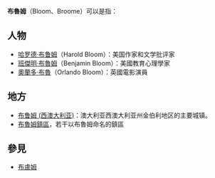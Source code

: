'''布魯姆'''（Bloom、Broome）可以是指：

==人物==
* [[哈罗德·布鲁姆|哈罗德·布鲁姆]]（Harold Bloom）：美国作家和文学批评家
* [[班傑明·布魯姆|班傑明·布魯姆]]（Benjamin Bloom）：美國教育心理學家
* [[奧蘭多·布魯|奧蘭多·布魯]]（Orlando Bloom）：英國電影演員

==地方==
* [[布鲁姆_(西澳大利亚)|布鲁姆 (西澳大利亚)]]：澳大利亚西澳大利亚州金伯利地区的主要城镇。
* [[布魯姆鎮區|布魯姆鎮區]]，若干以布魯姆命名的鎮區

==參見==
* [[布盧姆|布盧姆]]

{{disambig|Cat=三字消歧义}}